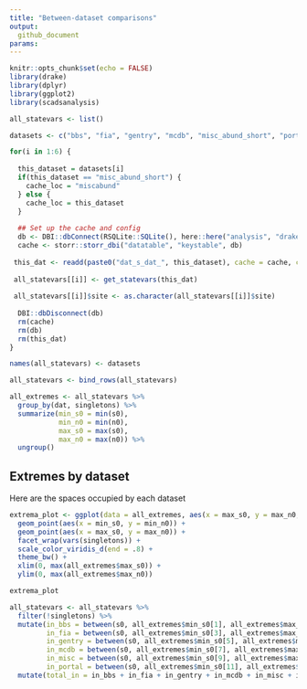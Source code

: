 ```yaml
---
title: "Between-dataset comparisons"
output: 
  github_document
params:
---
```


```r
knitr::opts_chunk$set(echo = FALSE)
library(drake)
library(dplyr)
library(ggplot2)
library(scadsanalysis)

all_statevars <- list() 

datasets <- c("bbs", "fia", "gentry", "mcdb", "misc_abund_short", "portal_plants")

for(i in 1:6) {
  
  this_dataset = datasets[i]
  if(this_dataset == "misc_abund_short") {
    cache_loc = "miscabund"
  } else {
    cache_loc = this_dataset
  }
  
  ## Set up the cache and config
  db <- DBI::dbConnect(RSQLite::SQLite(), here::here("analysis", "drake", paste0("drake-cache-", cache_loc, ".sqlite")))
  cache <- storr::storr_dbi("datatable", "keystable", db)
  
 this_dat <- readd(paste0("dat_s_dat_", this_dataset), cache = cache, character_only = T)
  
 all_statevars[[i]] <- get_statevars(this_dat)
 
 all_statevars[[i]]$site <- as.character(all_statevars[[i]]$site)
 
  DBI::dbDisconnect(db)
  rm(cache)
  rm(db)
  rm(this_dat)
}

names(all_statevars) <- datasets

all_statevars <- bind_rows(all_statevars)

all_extremes <- all_statevars %>%
  group_by(dat, singletons) %>%
  summarize(min_s0 = min(s0),
            min_n0 = min(n0),
            max_s0 = max(s0),
            max_n0 = max(n0)) %>%
  ungroup()

```

## Extremes by dataset

Here are the spaces occupied by each dataset
```r
extrema_plot <- ggplot(data = all_extremes, aes(x = max_s0, y = max_n0, color = dat)) +
  geom_point(aes(x = min_s0, y = min_n0)) +
  geom_point(aes(x = max_s0, y = max_n0)) +
  facet_wrap(vars(singletons)) +
  scale_color_viridis_d(end = .8) +
  theme_bw() +
  xlim(0, max(all_extremes$max_s0)) +
  ylim(0, max(all_extremes$max_n0))

extrema_plot

```

```r

all_statevars <- all_statevars %>%
  filter(!singletons) %>%
  mutate(in_bbs = between(s0, all_extremes$min_s0[1], all_extremes$max_s0[1]) + between(n0, all_extremes$min_n0[1], all_extremes$max_n0[1]) == 2,
         in_fia = between(s0, all_extremes$min_s0[3], all_extremes$max_s0[3]) + between(n0, all_extremes$min_n0[3], all_extremes$max_n0[3]) == 2,
         in_gentry = between(s0, all_extremes$min_s0[5], all_extremes$max_s0[5]) + between(n0, all_extremes$min_n0[5], all_extremes$max_n0[5]) == 2,
         in_mcdb = between(s0, all_extremes$min_s0[7], all_extremes$max_s0[7]) + between(n0, all_extremes$min_n0[7], all_extremes$max_n0[7]) == 2,
         in_misc = between(s0, all_extremes$min_s0[9], all_extremes$max_s0[9]) + between(n0, all_extremes$min_n0[9], all_extremes$max_n0[9]) == 2,
         in_portal = between(s0, all_extremes$min_s0[11], all_extremes$max_s0[11]) + between(n0, all_extremes$min_n0[11], all_extremes$max_n0[11]) == 2) %>%
  mutate(total_in = in_bbs + in_fia + in_gentry + in_mcdb + in_misc + in_portal)

```

